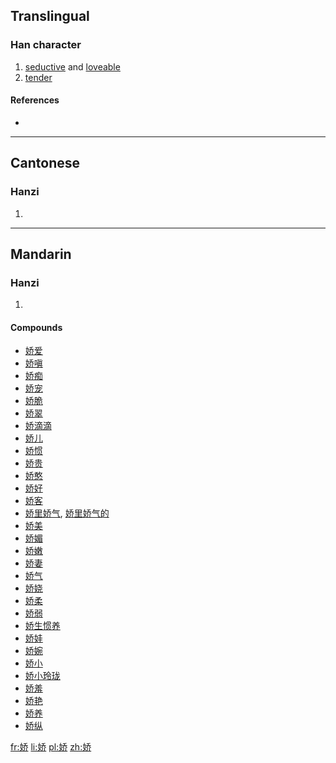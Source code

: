 {{also|嬌}}
==Translingual==

===Han character===
{{Han char|rn=38|rad=女|as=06|sn=9|four=|canj=女竹大中 (VHKL)|ids=⿰[[女]][[乔]]}}

# [[seductive]] and [[loveable]]
# [[tender]]

====References====
* {{Han ref|kx=0261.321|hdz=21045.040|uh=5A07|ud=23047}}

----

==Cantonese==

===Hanzi===
{{yue-hanzi|jyut=|y=[[giu1]]|tra=嬌}}

# {{defn|lang=yue|sort=女06}}

----

==Mandarin==

===Hanzi===
{{cmn-hanzi|tra=嬌|pin=[[jiāo]] ([[jiao1]]), [[liàn]] ([[lian4]])|wg=[[chiao1|chiao<sup>1</sup>]], [[lien4|lien<sup>4</sup>]]}}

# {{defn|lang=cmn|sort=女06}}

====Compounds====
* [[娇爱]]
* [[娇嗔]]
* [[娇痴]]
* [[娇宠]]
* [[娇脆]]
* [[娇翠]]
* [[娇滴滴]]
* [[娇儿]]
* [[娇惯]]
* [[娇贵]]
* [[娇憨]]
* [[娇好]]
* [[娇客]]
* [[娇里娇气]], [[娇里娇气的]]
* [[娇美]]
* [[娇媚]]
* [[娇嫩]]
* [[娇妻]]
* [[娇气]]
* [[娇娆]]
* [[娇柔]]
* [[娇弱]]
* [[娇生惯养]]
* [[娇娃]]
* [[娇婉]]
* [[娇小]]
* [[娇小玲珑]]
* [[娇羞]]
* [[娇艳]]
* [[娇养]]
* [[娇纵]]

[[fr:娇]]
[[li:娇]]
[[pl:娇]]
[[zh:娇]]